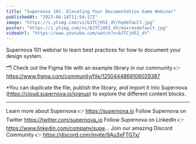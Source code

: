 ```yaml
---
title: "Supernova 101: Elevating Your Documentation Game Webinar"
publishedAt: "2023-06-14T11:54:17Z"
image: "https://i.ytimg.com/vi/bJTCjH5I_dY/hqdefault.jpg"
poster: "https://i.ytimg.com/vi/bJTCjH5I_dY/maxresdefault.jpg"
videoUrl: "https://www.youtube.com/watch?v=bJTCjH5I_dY"
---
```


Supernova 101 webinar to learn best practices for how to document your design system.

🗂️ Check out the Figma file with an example library in our community 👉 https://www.figma.com/community/file/1250444869106029387

\*You can duplicate the file, publish the library, and import it into Supernova (https://cloud.supernova.io/signup) to explore the different content blocks.

---

Learn more about Supernova 👉 https://supernova.io
Follow Supernova on Twitter https://twitter.com/supernova_io
Follow Supernova on LinkedIn 👉https://www.linkedin.com/company/supe...
Join our amazing Discord Community 👉 https://discord.com/invite/9Au3xFTG7x/
